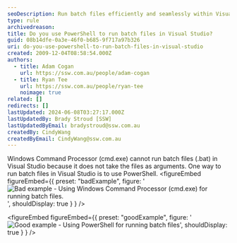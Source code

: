 ```yaml
---
seoDescription: Run batch files efficiently and seamlessly within Visual Studio by utilizing PowerShell's capabilities, eliminating compatibility issues with Windows Command Processor.
type: rule
archivedreason:
title: Do you use PowerShell to run batch files in Visual Studio?
guid: 08b14dfe-0a3e-46f0-b685-9f717a97b326
uri: do-you-use-powershell-to-run-batch-files-in-visual-studio
created: 2009-12-04T08:58:54.000Z
authors:
  - title: Adam Cogan
    url: https://ssw.com.au/people/adam-cogan
  - title: Ryan Tee
    url: https://ssw.com.au/people/ryan-tee
    noimage: true
related: []
redirects: []
lastUpdated: 2024-06-08T03:27:17.000Z
lastUpdatedBy: Brady Stroud [SSW]
lastUpdatedByEmail: bradystroud@ssw.com.au
createdBy: CindyWang
createdByEmail: CindyWang@ssw.com.au
---
```


Windows Command Processor (cmd.exe) cannot run batch files (.bat) in Visual Studio because it does not take the files as arguments. One way to run batch files in Visual Studio is to use PowerShell.
<figureEmbed figureEmbed={{
  preset: "badExample",
  figure: '![Bad example - Using Windows Command Processor (cmd.exe) for running batch files.](/uploads/rules/do-you-use-powershell-to-run-batch-files-in-visual-studio/BadBatch_small.jpg)',
  shouldDisplay: true
} } />


<figureEmbed figureEmbed={{
  preset: "goodExample",
  figure: '![Good example - Using PowerShell for running batch files](/uploads/rules/do-you-use-powershell-to-run-batch-files-in-visual-studio/goodbatch_small.jpg)',
  shouldDisplay: true
} } />
